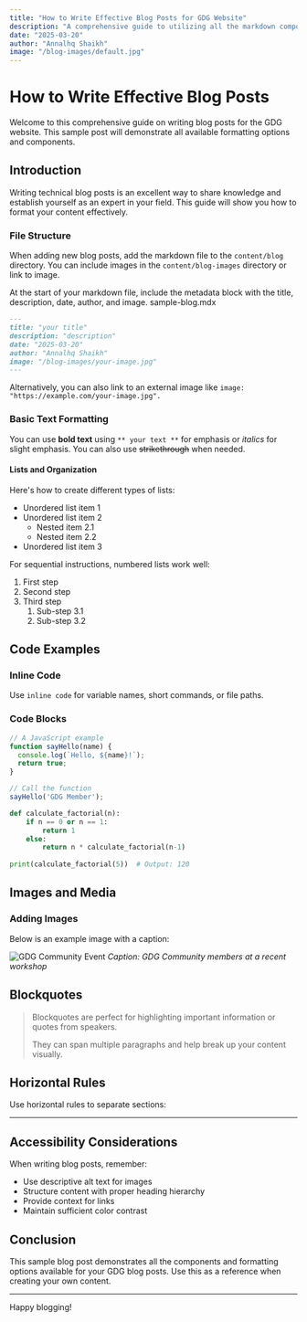 ```yaml
---
title: "How to Write Effective Blog Posts for GDG Website"
description: "A comprehensive guide to utilizing all the markdown components and formatting options available for blog posts on the GDG Website"
date: "2025-03-20"
author: "Annalhq Shaikh"
image: "/blog-images/default.jpg"
---
```


# How to Write Effective Blog Posts

Welcome to this comprehensive guide on writing blog posts for the GDG website. This sample post will demonstrate all available formatting options and components.

## Introduction

Writing technical blog posts is an excellent way to share knowledge and establish yourself as an expert in your field. This guide will show you how to format your content effectively.

### File Structure

When adding new blog posts, add the markdown file to the `content/blog` directory.
You can include images in the `content/blog-images` directory or link to image.

At the start of your markdown file, include the metadata block with the title, description, date, author, and image.
sample-blog.mdx
```markdown
---
title: "your title"
description: "description"
date: "2025-03-20"
author: "Annalhq Shaikh"
image: "/blog-images/your-image.jpg" 
---
```
Alternatively, you can also link to an external image like `image: "https://example.com/your-image.jpg".`
### Basic Text Formatting

You can use **bold text** using `** your text **` for emphasis or *italics* for slight emphasis. You can also use ~~strikethrough~~ when needed.

#### Lists and Organization

Here's how to create different types of lists:

* Unordered list item 1
* Unordered list item 2
  * Nested item 2.1
  * Nested item 2.2
* Unordered list item 3

For sequential instructions, numbered lists work well:

1. First step
2. Second step
3. Third step
   1. Sub-step 3.1
   2. Sub-step 3.2

## Code Examples

### Inline Code

Use `inline code` for variable names, short commands, or file paths.

### Code Blocks

```javascript
// A JavaScript example
function sayHello(name) {
  console.log(`Hello, ${name}!`);
  return true;
}

// Call the function
sayHello('GDG Member');
```

```python
def calculate_factorial(n):
    if n == 0 or n == 1:
        return 1
    else:
        return n * calculate_factorial(n-1)
        
print(calculate_factorial(5))  # Output: 120
```

## Images and Media

### Adding Images

Below is an example image with a caption:

![GDG Community Event](/blog-images/default.jpg)
*Caption: GDG Community members at a recent workshop*

## Blockquotes

> Blockquotes are perfect for highlighting important information or quotes from speakers.
>
> They can span multiple paragraphs and help break up your content visually.

## Horizontal Rules

Use horizontal rules to separate sections:

---

## Accessibility Considerations

When writing blog posts, remember:

* Use descriptive alt text for images
* Structure content with proper heading hierarchy
* Provide context for links
* Maintain sufficient color contrast

## Conclusion

This sample blog post demonstrates all the components and formatting options available for your GDG blog posts. Use this as a reference when creating your own content.

---

Happy blogging!
